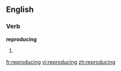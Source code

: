 
==English==

===Verb===
'''reproducing'''

# {{present participle of|[[reproduce]]}}

[[fr:reproducing]]
[[vi:reproducing]]
[[zh:reproducing]]